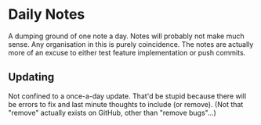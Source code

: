 #   Daily Notes

A dumping ground of one note a day.
Notes will probably not make much sense.
Any organisation in this is purely coincidence.
The notes are actually more of an excuse to either test feature implementation or push commits.

##  Updating

Not confined to a once-a-day update.
That'd be stupid because there will be errors to fix and last minute thoughts to include (or remove).
(Not that "remove" actually exists on GitHub, other than "remove bugs"...)